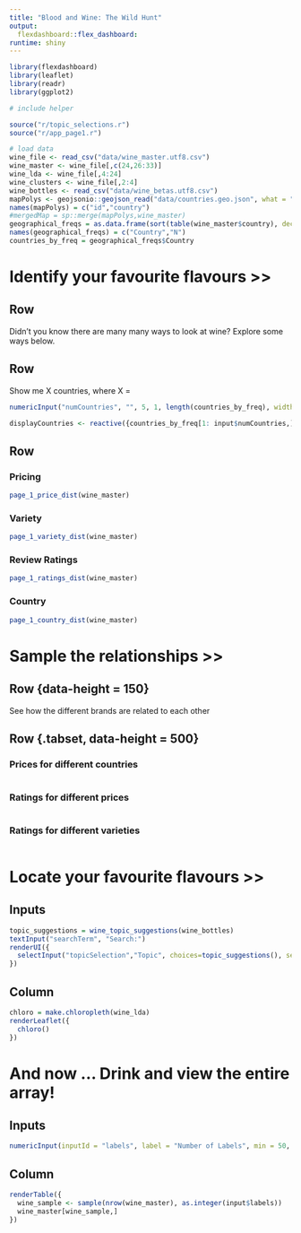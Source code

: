 ```yaml
---
title: "Blood and Wine: The Wild Hunt"
output: 
  flexdashboard::flex_dashboard:
runtime: shiny
---
```

  
```r
library(flexdashboard)
library(leaflet)
library(readr)
library(ggplot2)

# include helper

source("r/topic_selections.r")
source("r/app_page1.r")

# load data
wine_file <- read_csv("data/wine_master.utf8.csv")
wine_master <- wine_file[,c(24,26:33)]
wine_lda <- wine_file[,4:24]
wine_clusters <- wine_file[,2:4]
wine_bottles <- read_csv("data/wine_betas.utf8.csv")
mapPolys <- geojsonio::geojson_read("data/countries.geo.json", what = "sp")
names(mapPolys) = c("id","country")
#mergedMap = sp::merge(mapPolys,wine_master)
geographical_freqs = as.data.frame(sort(table(wine_master$country), decreasing=T))
names(geographical_freqs) = c("Country","N")
countries_by_freq = geographical_freqs$Country


```

Identify your favourite flavours >> {data-orientation=rows}
===============================================================
Row {data-height=25}
--------------------------
Didn't you know there are many many ways to look at wine? Explore some ways below.

Row {data-height=50 data-width=100%}
------------------------------------
Show me X countries, where X =

```r
numericInput("numCountries", "", 5, 1, length(countries_by_freq), width='50px')

displayCountries <- reactive({countries_by_freq[1: input$numCountries,]})
```

Row {data-height=500 .tabset .tabset-fade}
--------------------------

### Pricing

```r
page_1_price_dist(wine_master)

```

### Variety

```r
page_1_variety_dist(wine_master)
```

### Review Ratings

```r
page_1_ratings_dist(wine_master)
```

### Country
```r
page_1_country_dist(wine_master)
```

Sample the relationships >> {data-orientation=rows}
===================================================

Row {data-height = 150}
------------------------

See how the different brands are related to each other

Row {.tabset, data-height = 500}
--------------------------------
### Prices for different countries

```r

```

### Ratings for different prices

```r
```

### Ratings for different varieties

```r
```

Locate your favourite flavours >>
=================================
Inputs {.sidebar}
---------------------------------------------------------------------
```r
topic_suggestions = wine_topic_suggestions(wine_bottles)
textInput("searchTerm", "Search:")
renderUI({
  selectInput("topicSelection","Topic", choices=topic_suggestions(), selected="topic1")
})

```

Column
-----------------------------------------------------------------------

```r
chloro = make.chloropleth(wine_lda)
renderLeaflet({
  chloro()
})
```


And now ... Drink and view the entire array!{data-orientation=columns}
======================================================================
Inputs {.sidebar}
---------------------------------------------------------------------------------
```r

numericInput(inputId = "labels", label = "Number of Labels", min = 50, max = nrow(wine_master), value= 500)

```

Column
--------------------------------------------------------------------------------
```r
renderTable({
  wine_sample <- sample(nrow(wine_master), as.integer(input$labels))
  wine_master[wine_sample,]
})

```